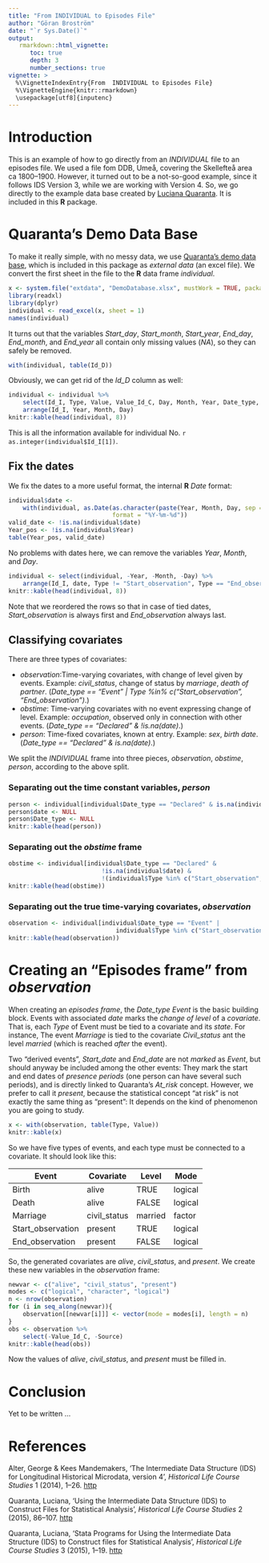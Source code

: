 ```yaml
---
title: "From INDIVIDUAL to Episodes File"
author: "Göran Broström"
date: "`r Sys.Date()`"
output: 
   rmarkdown::html_vignette:
      toc: true
      depth: 3
      number_sections: true
vignette: >
  %\VignetteIndexEntry{From  INDIVIDUAL to Episodes File}
  %\VignetteEngine{knitr::rmarkdown}
  \usepackage[utf8]{inputenc}
---
```


# Introduction 

This is an example of how to go directly from an *INDIVIDUAL* file to an episodes file. We used a file fom DDB, Umeå, covering the Skellefteå area ca 1800--1900. However, it turned out to be a not-so-good example, since it follows IDS Version 3, while we are working with Version 4. So, we go directly to the example data base created by [Luciana Quaranta](http://www.ekh.lu.se/personal/staff/ekh-lqn). It is included in this **R** package.



# Quaranta's Demo Data Base

To make it really simple, with no messy data, we use [Quaranta's demo data base](http://www.ehps-net.eu/article/stata-programs-using-intermediate-data-structure-ids-construct-files-statistical-analysis), which is included in this package as *external data* (an excel file). We convert the first sheet in the file to the **R** data frame *individual*.

```r
x <- system.file("extdata", "DemoDatabase.xlsx", mustWork = TRUE, package = "idsr")
library(readxl)
library(dplyr)
individual <- read_excel(x, sheet = 1)
names(individual)
```

It turns out that the variables *Start_day*, *Start_month*, *Start_year*, *End_day*, *End_month*, and *End_year* all contain only missing values (*NA*), so they can safely be removed.  

```r
with(individual, table(Id_D))
```

Obviously, we can get rid of the *Id_D* column as well:

```r
individual <- individual %>%
    select(Id_I, Type, Value, Value_Id_C, Day, Month, Year, Date_type, Source) %>%
    arrange(Id_I, Year, Month, Day)
knitr::kable(head(individual, 8))
```

This is all the information available for individual No. `r as.integer(individual$Id_I[1])`.

## Fix the dates

We fix the dates to a more useful format, the internal **R** *Date* format:

```r
individual$date <- 
    with(individual, as.Date(as.character(paste(Year, Month, Day, sep = "-")), 
                             format = "%Y-%m-%d"))
valid_date <- !is.na(individual$date)
Year_pos <- !is.na(individual$Year)
table(Year_pos, valid_date)
```

No problems with dates here, we can remove the variables *Year*, *Month*, and *Day*.

```r
individual <- select(individual, -Year, -Month, -Day) %>%
    arrange(Id_I, date, Type != "Start_observation", Type == "End_observation") 
knitr::kable(head(individual, 8))
```

Note that we reordered the rows so that in case of tied dates, *Start_observation* is always first and *End_observation* always last.

## Classifying covariates

There are three types of covariates: 

-   *observation*:Time-varying covariates, with change of level given by events. Example: *civil_status*, change of status by 
*marriage*, *death of partner*. (*Date_type == "Event" | Type %in% c("Start_observation", "End_observation")*.)
-   *obstime*: Time-varying covariates with no event expressing change of level. Example: *occupation*, 
observed only in connection with other events. (*Date_type == "Declared" & !is.na(date)*.)
-   *person*: Time-fixed covariates, known at entry. Example: *sex*, *birth date*. (*Date_type == "Declared" & is.na(date)*.)

We split the *INDIVIDUAL* frame into three pieces, *observation*, *obstime*, *person*, according to the above split.

### Separating out the time constant variables, *person*

```r
person <- individual[individual$Date_type == "Declared" & is.na(individual$date), ]
person$date <- NULL
person$Date_type <- NULL
knitr::kable(head(person))
```

### Separating out the *obstime* frame

```r
obstime <- individual[individual$Date_type == "Declared" & 
                          !is.na(individual$date) & 
                          !(individual$Type %in% c("Start_observation", "End_observation")), ]
knitr::kable(head(obstime))
```

### Separating out the true time-varying covariates, *observation*

```r
observation <- individual[individual$Date_type == "Event" |
                              individual$Type %in% c("Start_observation", "End_observation"), ]
knitr::kable(head(observation))
```

# Creating an "Episodes frame" from *observation*



When creating an *episodes frame*, the *Date_type* *Event* is the basic building block. Events with associated *date* 
marks the *change of level* of a *covariate*. That is, each *Type* of Event must be tied to a covariate and its *state*.
For instance, The event *Marriage* is tied to the covariate *Civil_status* ant the level *married* 
(which is reached *after* the event).

Two "derived events", *Start_date* and *End_date* are not *marked* as *Event*, but should anyway 
be included among the other events: They mark the start and end dates of *presence periods* 
(one person can have several such periods), and is directly linked to Quaranta's *At_risk*  concept.
However, we prefer to call it *present*, because the statistical concept "at risk" is
not exactly the same thing as "present": It depends on the kind of phenomenon you are going to study.

```r
x <- with(observation, table(Type, Value))
knitr::kable(x)
```

So we have five types of events, and each type must be connected to a covariate. It should look like this:

|Event             | Covariate    | Level   | Mode     |
|------------------|--------------|---------|----------|
|Birth             | alive        | TRUE    | logical  |
|Death             | alive        | FALSE   | logical  |
|Marriage          | civil_status | married | factor   |
|Start_observation | present      | TRUE    | logical  |
|End_observation   | present      | FALSE   | logical  |

So, the generated covariates are *alive*, *civil_status*, and *present*. We create these new variables in the *observation* frame:

```r
newvar <- c("alive", "civil_status", "present")
modes <- c("logical", "character", "logical")
n <- nrow(observation)
for (i in seq_along(newvar)){
    observation[[newvar[i]]] <- vector(mode = modes[i], length = n)
}
obs <- observation %>%
    select(-Value_Id_C, -Source)
knitr::kable(head(obs))
```

Now the values of *alive*, *civil_status*, and *present* must be filled in.


# Conclusion


Yet to be written ...

# References

Alter, George & Kees Mandemakers, 'The Intermediate Data Structure (IDS) for Longitudinal Historical Microdata, version 4', *Historical Life Course Studies* 1 (2014), 1--26.
[http](http://hdl.handle.net/10622/23526343-2014-0001?locatt=view:master)

Quaranta, Luciana, 'Using the Intermediate Data Structure (IDS) to Construct Files for Statistical Analysis', *Historical Life Course Studies* 2 (2015), 86--107.
[http](http://hdl.handle.net/10622/23526343-2015-0007?locatt=view:master)

Quaranta, Luciana, 'Stata Programs for Using the Intermediate Data Structure (IDS) to Construct files for Statistical Analysis', *Historical Life Course Studies* 3 (2015), 1--19. [http](http://hdl.handle.net/10622/23526343-2016-0001?locatt=view:master())
